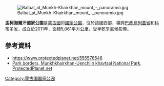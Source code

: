{{No footnotes|time=2021-04-09T03:09:59+00:00}}
[[Image:Balbal_at_Munkh-Khairkhan_mount_-_panoramio.jpg|right]]

{{coords|47|N|92.5|E|display=title}}

'''孟柯海爾汗國家公園'''是[[蒙古國|蒙古國]]的[[國家公園|國家公園]]，位於該國西部，橫跨[[巴彥烏列蓋省|巴彥烏列蓋省]]和[[科布多省|科布多省]]，成立於2011年，面積5,061平方公里，受[[半乾旱氣候|半乾旱氣候]]影響。

==參考資料==
* https://www.protectedplanet.net/555576546
* [https://www.protectedplanet.net/555576546 Park borders, Munkhkhairkhan-Uenchiin khavtsal National Park, ProtectedPlanet.net]

{{Mongolia-geo-stub}}
[[Category:蒙古国国家公园|Category:蒙古国国家公园]]